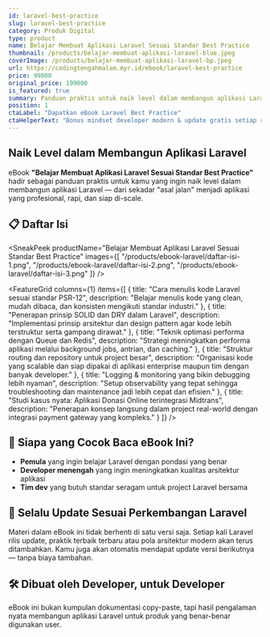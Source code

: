 ```yaml
---
id: laravel-best-practice
slug: laravel-best-practice
category: Produk Digital
type: product
name: Belajar Membuat Aplikasi Laravel Sesuai Standar Best Practice
thumbnail: /products/belajar-membuat-aplikasi-laravel-blue.jpeg
coverImage: /products/belajar-membuat-aplikasi-laravel-bp.jpeg
url: https://codingtengahmalam.myr.id/ebook/laravel-best-practice
price: 99000
original_price: 199000
is_featured: true
summary: Panduan praktis untuk naik level dalam membangun aplikasi Laravel yang profesional dan scalable.
position: 1
ctaLabel: "Dapatkan eBook Laravel Best Practice"
ctaHelperText: "Bonus mindset developer modern & update gratis setiap rilis Laravel."
---
```


## Naik Level dalam Membangun Aplikasi Laravel

eBook **"Belajar Membuat Aplikasi Laravel Sesuai Standar Best Practice"** hadir sebagai panduan praktis untuk kamu yang ingin naik level dalam membangun aplikasi Laravel — dari sekadar "asal jalan" menjadi aplikasi yang profesional, rapi, dan siap di-scale.

## 📋 Daftar Isi

<SneakPeek
  productName="Belajar Membuat Aplikasi Laravel Sesuai Standar Best Practice"
  images={[
    "/products/ebook-laravel/daftar-isi-1.png",
    "/products/ebook-laravel/daftar-isi-2.png", 
    "/products/ebook-laravel/daftar-isi-3.png"
  ]}
/>

<FeatureGrid
  columns={1}
  items={[
    {
      title: "Cara menulis kode Laravel sesuai standar PSR-12",
      description: "Belajar menulis kode yang clean, mudah dibaca, dan konsisten mengikuti standar industri."
    },
    {
      title: "Penerapan prinsip SOLID dan DRY dalam Laravel",
      description: "Implementasi prinsip arsitektur dan design pattern agar kode lebih terstruktur serta gampang dirawat."
    },
    {
      title: "Teknik optimasi performa dengan Queue dan Redis",
      description: "Strategi meningkatkan performa aplikasi melalui background jobs, antrian, dan caching."
    },
    {
      title: "Struktur routing dan repository untuk project besar",
      description: "Organisasi kode yang scalable dan siap dipakai di aplikasi enterprise maupun tim dengan banyak developer."
    },
    {
      title: "Logging & monitoring yang bikin debugging lebih nyaman",
      description: "Setup observability yang tepat sehingga troubleshooting dan maintenance jadi lebih cepat dan efisien."
    },
    {
      title: "Studi kasus nyata: Aplikasi Donasi Online terintegrasi Midtrans",
      description: "Penerapan konsep langsung dalam project real-world dengan integrasi payment gateway yang kompleks."
    }
  ]}
/>

## 👥 Siapa yang Cocok Baca eBook Ini?

- **Pemula** yang ingin belajar Laravel dengan pondasi yang benar  
- **Developer menengah** yang ingin meningkatkan kualitas arsitektur aplikasi  
- **Tim dev** yang butuh standar seragam untuk project Laravel bersama  

## 🔁 Selalu Update Sesuai Perkembangan Laravel

Materi dalam eBook ini tidak berhenti di satu versi saja. Setiap kali Laravel rilis update, praktik terbaik terbaru atau pola arsitektur modern akan terus ditambahkan. Kamu juga akan otomatis mendapat update versi berikutnya — tanpa biaya tambahan.

## 🛠️ Dibuat oleh Developer, untuk Developer

eBook ini bukan kumpulan dokumentasi copy-paste, tapi hasil pengalaman nyata membangun aplikasi Laravel untuk produk yang benar-benar digunakan user.
